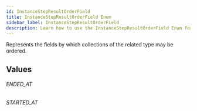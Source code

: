 ```yaml
---
id: InstanceStepResultOrderField
title: InstanceStepResultOrderField Enum
sidebar_label: InstanceStepResultOrderField
description: Learn how to use the InstanceStepResultOrderField Enum for Prismatic's API.
---
```


Represents the fields by which collections of the related type may be ordered.

## Values

###### ENDED_AT

###### STARTED_AT
